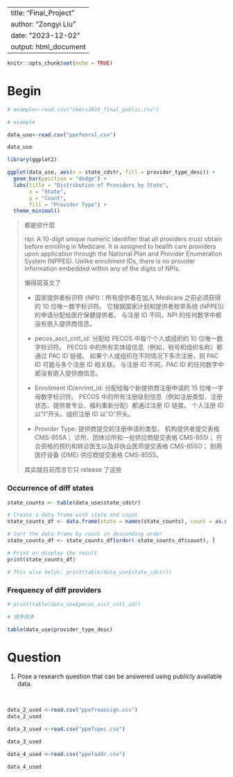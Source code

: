 
---
title: "Final_Project"
author: "Zongyi Liu"
date: "2023-12-02"
output: html_document
---

```r
knitr::opts_chunk$set(echo = TRUE)
```

# Begin

```r
# example<-read.csv("cbecs2018_final_public.csv")

# example
```

```r
data_use<-read.csv("ppefenrol.csv")

data_use
```

```r
library(ggplot2)

ggplot(data_use, aes(x = state_cdstr, fill = provider_type_desc)) +
  geom_bar(position = "dodge") +
  labs(title = "Distribution of Providers by State",
       x = "State",
       y = "Count",
       fill = "Provider Type") +
  theme_minimal()
```

> 都是些什麼
>
> npi: A 10-digit unique numeric identifier that all providers must obtain before enrolling in Medicare. It is assigned to health care providers upon application through the National Plan and Provider Enumeration System (NPPES). Unlike enrollment IDs, there is no provider information embedded within any of the digits of NPIs.
>
> 懶得寫英文了
>
> -   国家提供者标识符 (NPI)：所有提供者在加入 Medicare 之前必须获得的 10 位唯一数字标识符。 它根据国家计划和提供者枚举系统 (NPPES) 的申请分配给医疗保健提供者。 与注册 ID 不同，NPI 的任何数字中都没有嵌入提供商信息。
>
> -   pecos_asct_cntl_id: 分配给 PECOS 中每个个人或组织的 10 位唯一数字标识符。 PECOS 中的所有实体级信息（例如，税号和组织名称）都通过 PAC ID 链接。 如果个人或组织在不同情况下多次注册，则 PAC ID 可能与多个注册 ID 相关联。 与注册 ID 不同，PAC ID 的任何数字中都没有嵌入提供商信息。
>
> -   Enrollment ID/enrlmt_id: 分配给每个新提供商注册申请的 15 位唯一字母数字标识符。 PECOS 中的所有注册级别信息（例如注册类型、注册状态、提供者专业、福利重新分配）都通过注册 ID 链接。 个人注册 ID 以"I"开头，组织注册 ID 以"O"开头。
>
> -   Provider Type: 提供商提交的注册申请的类型。 机构提供者提交表格 CMS-855A； 诊所、团体诊所和一些供应商提交表格 CMS-855I； 符合资格的预约和转诊医生以及非执业医师提交表格 CMS-855O； 耐用医疗设备 (DME) 供应商提交表格 CMS-855S。
>
> 其实就目前而言它只 release 了这些

### Occurrence of diff states

```r
state_counts <- table(data_use$state_cdstr)

# Create a data frame with state and count
state_counts_df <- data.frame(state = names(state_counts), count = as.numeric(state_counts))

# Sort the data frame by count in descending order
state_counts_df <- state_counts_df[order(-state_counts_df$count), ]

# Print or display the result
print(state_counts_df)

# This also helps: print(table(data_use$state_cdstr))
```

### Frequency of diff providers

```r
# print(table(data_use$pecos_asct_cntl_id))

# 很多很多
```

```r
table(data_use$provider_type_desc)
```

# Question

1.  Pose a research question that can be answered using publicly available data.

    \

```r
data_2_used <-read.csv("ppefreassign.csv")
data_2_used
```

```r
data_3_used <-read.csv("ppefspec.csv")

data_3_used
```

```r
data_4_used <-read.csv("ppefaddr.csv")

data_4_used
```
